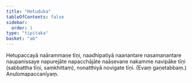 ```yaml
---
title: "Hetuduka"
tableOfContents: false
sidebar:
  order: 1
type: "tipitaka"
basket: "ab"
---
```



<DynamicBreadcrumb />

<Division number="44">

<Paragraph number="2755">
Hetupaccayā naārammaṇe tīṇi, naadhipatiyā naanantare nasamanantare naupanissaye napurejāte napacchājāte naāsevane nakamme navipāke tīṇi (sabbattha tīṇi, saṃkhittaṃ), nonatthiyā novigate tīṇi. (Evaṃ gaṇetabbaṃ.)

</Paragraph>
</Division>

<Paragraph number="2756" type="center">
Anulomapaccanīyaṃ.
</Paragraph>